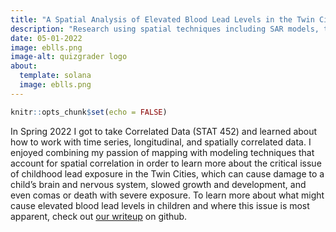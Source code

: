 ```yaml
---
title: "A Spatial Analysis of Elevated Blood Lead Levels in the Twin Cities Metropolitan Region"
description: "Research using spatial techniques including SAR models, the SF package, and Matern Random Effects Modeling to study where children in the Twin Cities are testing with elevated blood lead levels."
date: 05-01-2022
image: eblls.png
image-alt: quizgrader logo
about:
  template: solana
  image: eblls.png
---
```


```r
knitr::opts_chunk$set(echo = FALSE)
```

In Spring 2022 I got to take Correlated Data (STAT 452) and learned about how to work with time series, longitudinal, and spatially correlated data. I enjoyed combining my passion of mapping with modeling techniques that account for spatial correlation in order to learn more about the critical issue of childhood lead exposure in the Twin Cities, which can cause damage to a child's brain and nervous system, slowed growth and development, and even comas or death with severe exposure. To learn more about what might cause elevated blood lead levels in children and where this issue is most apparent, check out [our writeup](https://github.com/efranke22/nick-erin-capstone) on github.
